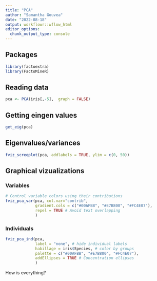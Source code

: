 ```yaml
---
title: "PCA"
author: "Samantha Gouvea"
date: "2022-08-18"
output: workflowr::wflow_html
editor_options:
  chunk_output_type: console
---
```

## Packages

```r
library(factoextra)
library(FactoMineR)
```

## Reading data

```r
pca <- PCA(iris[,-5],  graph = FALSE)
```

## Getting eingen values

```r
get_eig(pca)
```

## Eigenvalues/variances

```r
fviz_screeplot(pca, addlabels = TRUE, ylim = c(0, 50))
```

## Graphical vizualizations

### Variables

```r
# Control variable colors using their contributions
fviz_pca_var(pca, col.var="contrib",
             gradient.cols = c("#00AFBB", "#E7B800", "#FC4E07"),
             repel = TRUE # Avoid text overlapping
             )
```

### Individuals

```r
fviz_pca_ind(pca,
             label = "none", # hide individual labels
             habillage = iris$Species, # color by groups
             palette = c("#00AFBB", "#E7B800", "#FC4E07"),
             addEllipses = TRUE # Concentration ellipses
             )
```

How is everything?


